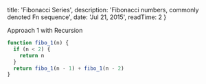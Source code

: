 
  title: 'Fibonacci Series',
  description: 'Fibonacci numbers, commonly denoted Fn sequence',
  date: 'Jul 21, 2015',
  readTime: 2 
}


Approach 1 with Recursion

```javascript
function fibo_1(n) {
  if (n < 2) {
    return n
  }
  return fibo_1(n - 1) + fibo_1(n - 2)
}
```